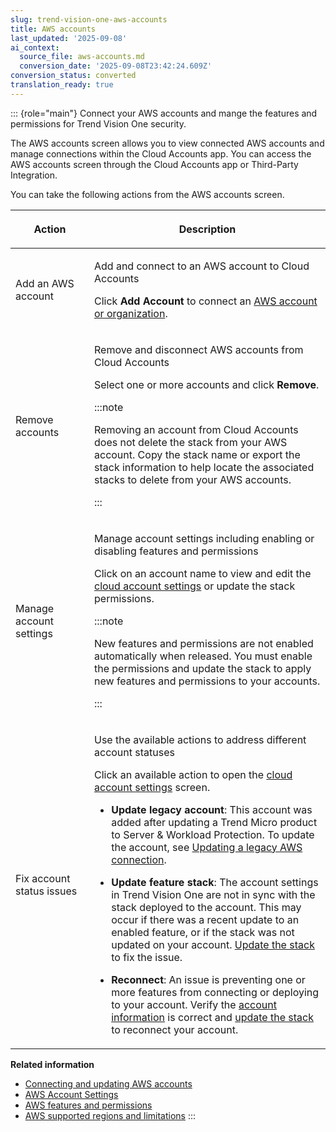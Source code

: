 ```yaml
---
slug: trend-vision-one-aws-accounts
title: AWS accounts
last_updated: '2025-09-08'
ai_context:
  source_file: aws-accounts.md
  conversion_date: '2025-09-08T23:42:24.609Z'
conversion_status: converted
translation_ready: true
---
```


::: {role="main"}
Connect your AWS accounts and mange the features and permissions for Trend Vision One security.

The AWS accounts screen allows you to view connected AWS accounts and manage connections within the Cloud Accounts app. You can access the AWS accounts screen through the Cloud Accounts app or Third-Party Integration.

You can take the following actions from the AWS accounts screen.

<table>
<colgroup>
<col style="width: 25%" />
<col style="width: 75%" />
</colgroup>
<thead>
<tr>
<th><p>Action</p></th>
<th><p>Description</p></th>
</tr>
</thead>
<tbody>
<tr>
<td><p>Add an AWS account</p></td>
<td><p>Add and connect to an AWS account to Cloud Accounts</p>
<p>Click <strong>Add Account</strong> to connect an <a href="trend-vision-one-connecting-aws-accounts">AWS account or organization</a>.</p></td>
</tr>
<tr>
<td><p>Remove accounts</p></td>
<td><p>Remove and disconnect AWS accounts from Cloud Accounts</p>
<p>Select one or more accounts and click <strong>Remove</strong>.</p>


:::note

<p>Removing an account from Cloud Accounts does not delete the stack from your AWS account. Copy the stack name or export the stack information to help locate the associated stacks to delete from your AWS accounts.</p>


:::

</td>
</tr>
<tr>
<td><p>Manage account settings</p></td>
<td><p>Manage account settings including enabling or disabling features and permissions</p>
<p>Click on an account name to view and edit the <a href="trend-vision-one-cloud-account-settings">cloud account settings</a> or update the stack permissions.</p>


:::note

<p>New features and permissions are not enabled automatically when released. You must enable the permissions and update the stack to apply new features and permissions to your accounts.</p>


:::

</td>
</tr>
<tr>
<td><p>Fix account status issues</p></td>
<td><p>Use the available actions to address different account statuses</p>
<p>Click an available action to open the <a href="trend-vision-one-cloud-account-settings">cloud account settings</a> screen.</p>
<ul>
<li><p><strong>Update legacy account</strong>: This account was added after updating a Trend Micro product to Server &amp; Workload Protection. To update the account, see <a href="trend-vision-one-updating-legacy-aws-connection">Updating a legacy AWS connection</a>.</p></li>
<li><p><strong>Update feature stack</strong>: The account settings in Trend Vision One are not in sync with the stack deployed to the account. This may occur if there was a recent update to an enabled feature, or if the stack was not updated on your account. <a href="trend-vision-one-stack-update">Update the stack</a> to fix the issue.</p></li>
<li><p><strong>Reconnect</strong>: An issue is preventing one or more features from connecting or deploying to your account. Verify the <a href="trend-vision-one-account-info">account information</a> is correct and <a href="trend-vision-one-stack-update">update the stack</a> to reconnect your account.</p></li>
</ul></td>
</tr>
</tbody>
</table>

**Related information**

- [Connecting and updating AWS accounts](connecting-aws-accounts.md "Add your AWS accounts and organizations or update imported legacy connections.")
- [AWS Account Settings](cloud-account-settings.md "Manage connected account settings including enabling and disabling cloud security features and permissions.")
- [AWS features and permissions](aws-features-permissions.md "Enable cloud security features and permissions to give Trend Vision One greater visibility and protection over your cloud assets.")
- [AWS supported regions and limitations](aws-supported-regions-limitations.md "Supported regions and deployment limitations for connecting your AWS account.")
:::
